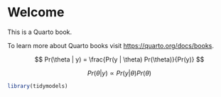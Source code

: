 # Welcome 

This is a Quarto book.

To learn more about Quarto books visit <https://quarto.org/docs/books>.

$$
Pr(\theta | y) = \frac{Pr(y | \theta) Pr(\theta)}{Pr(y)}
$$

$$
Pr(\theta | y) \propto Pr(y | \theta) Pr(\theta)
$$

```{r}
library(tidymodels)
```
